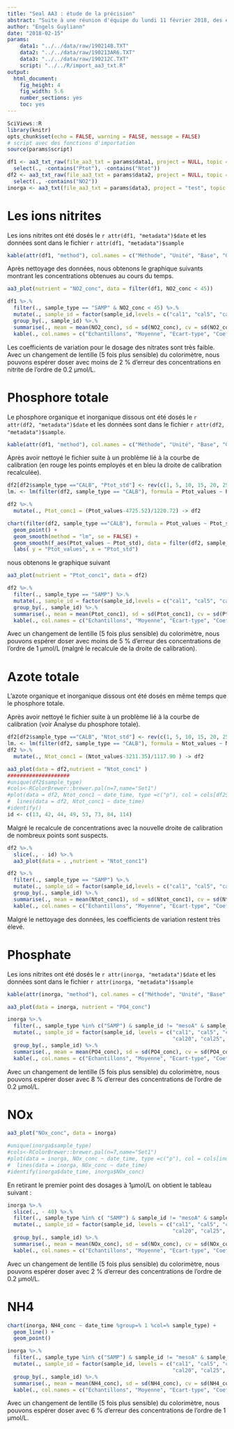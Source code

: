 ```yaml
---
title: "Seal AA3 : étude de la précision"
abstract: "Suite à une réunion d'équipe du lundi 11 février 2018, des expériences portant sur la précision du seal AA3 sont menée."
author: "Engels Guyliann"
date: "2018-02-15"
params: 
    data1: "../../data/raw/190214B.TXT"
    data2: "../../data/raw/190213AR6.TXT"
    data3: "../../data/raw/190212C.TXT"
    script: "../../R/import_aa3_txt.R"
output:
  html_document:
    fig_height: 4
    fig_width: 5.6
    number_sections: yes
    toc: yes
---
```


```r
SciViews::R
library(knitr)
opts_chunk$set(echo = FALSE, warning = FALSE, message = FALSE)
# script avec des fonctions d'importation
source(params$script)
```

```r
df1 <- aa3_txt_raw(file_aa3_txt = params$data1, project = NULL, topic = NULL) %>.%
  select(., -contains("Ptot"), -contains("Ntot"))
df2 <- aa3_txt_raw(file_aa3_txt = params$data2, project = NULL, topic = NULL)%>.%
  select(., -contains("NO2"))
inorga <- aa3_txt(file_aa3_txt = params$data3, project = "test", topic = NULL)
```


# Les ions nitrites

Les ions nitrites ont été dosés le `r attr(df1, "metadata")$date` et les données sont dans le fichier `r attr(df1, "metadata")$sample` 

```r
kable(attr(df1, "method"), col.names = c("Méthode", "Unité", "Base", "Gain", "Lamp"))
```

Après nettoyage des données, nous obtenons le graphique suivants  montrant les concentrations obtenues au cours du temps.

```r
aa3_plot(nutrient = "NO2_conc", data = filter(df1, NO2_conc < 45))
```

```r
df1 %>.%
  filter(., sample_type == "SAMP" & NO2_conc < 45) %>.%
  mutate(., sample_id = factor(sample_id,levels = c("cal1", "cal5", "cal10", "cal15", "cal20", "cal25", "cal30", "mesoA", "mesoB"))) %>.%
  group_by(., sample_id) %>.%
  summarise(., mean = mean(NO2_conc), sd = sd(NO2_conc), cv = sd(NO2_conc)/mean(NO2_conc), n = n()) %>.%
  kable(., col.names = c("Echantillons", "Moyenne", "Ecart-type", "Coefficient de variation", "n"))
```

Les coefficients de variation pour le dosage des nitrates sont très faible. Avec un changement de lentille (5 fois plus sensible) du colorimètre, nous pouvons espérer doser avec moins de 2 % d'erreur des concentrations en nitrite de l'ordre de 0.2 µmol/L.


# Phosphore totale

Le phosphore organique et inorganique dissous ont été dosés le `r attr(df2, "metadata")$date` et les données sont dans le fichier `r attr(df2, "metadata")$sample`.

```r
kable(attr(df1, "method"), col.names = c("Méthode", "Unité", "Base", "Gain", "Lamp"))
```

Après avoir nettoyé le fichier suite à un problème lié à la courbe de calibration (en rouge les points employés et en bleu la droite de calibration recalculée).

```r
df2[df2$sample_type =="CALB", "Ptot_std"] <- rev(c(1, 5, 10, 15, 20, 25, 30, 35, 40, 45))
lm. <- lm(filter(df2, sample_type == "CALB"), formula = Ptot_values ~ Ptot_std)

df2 %>.%
  mutate(., Ptot_conc1 = (Ptot_values-4725.52)/1220.72) -> df2

chart(filter(df2, sample_type =="CALB"), formula = Ptot_values ~ Ptot_std) +
  geom_point() +
  geom_smooth(method = "lm", se = FALSE) +
  geom_smooth(f_aes(Ptot_values ~ Ptot_std), data = filter(df2, sample_type =="CALB" & Ptot_std >= 20), method = "lm", se = FALSE, color = "red") +
  labs( y = "Ptot_values", x = "Ptot_std")

```

nous obtenons le graphique suivant

```r
aa3_plot(nutrient = "Ptot_conc1", data = df2)
```

```r
df2 %>.%
  filter(., sample_type == "SAMP") %>.%
  mutate(., sample_id = factor(sample_id,levels = c("cal1", "cal5", "cal10", "cal15", "cal20", "cal25", "cal30", "cal35", "cal40", "cal45", "mesoA", "mesoB"))) %>.%
  group_by(., sample_id) %>.%
  summarise(., mean = mean(Ptot_conc1), sd = sd(Ptot_conc1), cv = sd(Ptot_conc1)/mean(Ptot_conc1), n = n()) %>.%
  kable(., col.names = c("Echantillons", "Moyenne", "Ecart-type", "Coefficient de variation", "n"))
```

Avec un changement de lentille (5 fois plus sensible) du colorimètre, nous pouvons espérer doser avec moins de 5 % d'erreur des concentrations  de l'ordre de 1 µmol/L (malgré le recalcule de la droite de calibration).

# Azote totale

L'azote organique et inorganique dissous ont été dosés en même temps que le phosphore totale.

Après avoir nettoyé le fichier suite à un problème lié à la courbe de calibration (voir Analyse du phosphore totale).

```r
df2[df2$sample_type =="CALB", "Ntot_std"] <- rev(c(1, 5, 10, 15, 20, 25, 30, 35, 40, 45))
lm. <- lm(filter(df2, sample_type == "CALB"), formula = Ntot_values ~ Ntot_std)
df2 %>.%
  mutate(., Ntot_conc1 = (Ntot_values-3211.35)/1117.90 ) -> df2
```

```r
aa3_plot(data = df2,nutrient = "Ntot_conc1" )
####################
#unique(df2$sample_type)
#cols<-RColorBrewer::brewer.pal(n=7,name="Set1")
#plot(data = df2, Ntot_conc1 ~ date_time, type =c("p"), col = cols[df2$sample_type]) +
#  lines(data = df2, Ntot_conc1 ~ date_time)
#identify()
id <- c(13, 42, 44, 49, 53, 73, 84, 114)
```

Malgré le recalcule de concentrations avec la nouvelle droite de calibration de nombreux points sont suspects.

```r
df2 %>.%
  slice(., - id) %>.%
  aa3_plot(data = . ,nutrient = "Ntot_conc1")
```

```r
df2 %>.%
  filter(., sample_type == "SAMP") %>.%
  mutate(., sample_id = factor(sample_id,levels = c("cal1", "cal5", "cal10", "cal15", "cal20", "cal25", "cal30", "cal35", "cal40", "cal45", "mesoA", "mesoB"))) %>.%
  group_by(., sample_id) %>.%
  summarise(., mean = mean(Ntot_conc1), sd = sd(Ntot_conc1), cv = sd(Ntot_conc1)/mean(Ntot_conc1), n = n()) %>.%
  kable(., col.names = c("Echantillons", "Moyenne", "Ecart-type", "Coefficient de variation", "n"))
```

Malgré le nettoyage des données, les coefficients de variation restent très élevé. 

# Phosphate


Les ions nitrites ont été dosés le `r attr(inorga, "metadata")$date` et les données sont dans le fichier `r attr(inorga, "metadata")$sample` 

```r
kable(attr(inorga, "method"), col.names = c("Méthode", "Unité", "Base", "Gain", "Lamp"))
```

```r
aa3_plot(data = inorga, nutrient = "PO4_conc")
```

```r
inorga %>.%
  filter(., sample_type %in% c("SAMP") & sample_id != "mesoA" & sample_id != "mesoB") %>.%
  mutate(., sample_id = factor(sample_id, levels = c("cal1", "cal5", "cal10", "cal15", 
                                                     "cal20", "cal25", "cal30"))) %>.%
  group_by(., sample_id) %>.%
  summarise(., mean = mean(PO4_conc), sd = sd(PO4_conc), cv = sd(PO4_conc)/mean(PO4_conc), n = n()) %>.%
  kable(., col.names = c("Echantillons", "Moyenne", "Ecart-type", "Coefficient de variation", "n"))
```

Avec un changement de lentille (5 fois plus sensible) du colorimètre, nous pouvons espérer doser avec 8 % d'erreur des concentrations de l'ordre de 0.2 µmol/L.

# NOx

```r
aa3_plot("NOx_conc", data = inorga)

#unique(inorga$sample_type)
#cols<-RColorBrewer::brewer.pal(n=7,name="Set1")
#plot(data = inorga, NOx_conc ~ date_time, type =c("p"), col = cols[inorga$sample_type]) +
#  lines(data = inorga, NOx_conc ~ date_time)
#identify(inorga$date_time, inorga$NOx_conc)
```

En retirant le premier point des dosages à 1µmol/L on obtient le tableau suivant :

```r
inorga %>.%
  slice(., - 40) %>.%
  filter(., sample_type %in% c( "SAMP") & sample_id != "mesoA" & sample_id != "mesoB") %>.%
  mutate(., sample_id = factor(sample_id, levels = c("cal1", "cal5", "cal10", "cal15", 
                                                     "cal20", "cal25", "cal30"))) %>.%
  group_by(., sample_id) %>.%
  summarise(., mean = mean(NOx_conc), sd = sd(NOx_conc), cv = sd(NOx_conc)/mean(NOx_conc), n = n()) %>.%
  kable(., col.names = c("Echantillons", "Moyenne", "Ecart-type", "Coefficient de variation", "n"))
```

Avec un changement de lentille (5 fois plus sensible) du colorimètre, nous pouvons espérer doser avec 2 % d'erreur des concentrations de l'ordre de 0.2 µmol/L.

# NH4

```r
chart(inorga, NH4_conc ~ date_time %group=% 1 %col=% sample_type) +
  geom_line() +
  geom_point()
```


```r
inorga %>.%
  filter(., sample_type %in% c("SAMP") & sample_id != "mesoA" & sample_id != "mesoB") %>.%
  mutate(., sample_id = factor(sample_id, levels = c("cal1", "cal5", "cal10", "cal15", 
                                                     "cal20", "cal25", "cal30"))) %>.%
  group_by(., sample_id) %>.%
  summarise(., mean = mean(NH4_conc), sd = sd(NH4_conc), cv = sd(NH4_conc)/mean(NH4_conc), n = n()) %>.%
  kable(., col.names = c("Echantillons", "Moyenne", "Ecart-type", "Coefficient de variation", "n"))
```

Avec un changement de lentille (5 fois plus sensible) du colorimètre, nous pouvons espérer doser avec 6 % d'erreur des concentrations de l'ordre de 1 µmol/L.
